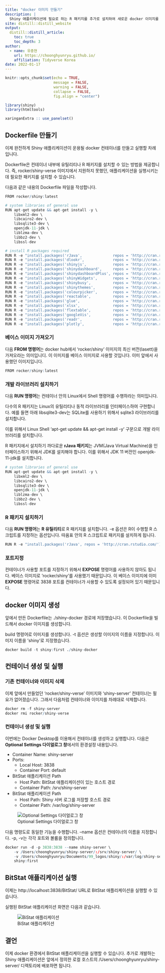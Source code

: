 ```yaml
---
title: "docker 이미지 만들기"
description: |
  Shiny 애플리케이션에 필요로 하는 R 패키지를 추가로 설치하여 새로운 docker 이미지를 생성합니다.
site: distill::distill_website
output:
  distill::distill_article:
    toc: true
    toc_depth: 3  
author:
  - name: 유충현 
    url: https://choonghyunryu.github.io/
    affiliation: Tidyverse Korea
date: 2022-01-17
---
```


```r
knitr::opts_chunk$set(echo = TRUE, 
                      message = FALSE, 
                      warning = FALSE, 
                      collapse = FALSE,
                      fig.align = "center")

library(shiny)
library(htmltools)

xaringanExtra :: use_panelset()
```

## Dockerfile 만들기
이제 완전하게 Shiny 애플리케이션이 운용될 docker 컨테이너를 만들고 실행할 차례입니다.

Dockerfile은 컨테이너 내부에 유틸리티나 R 패키지를 설치할 수 있는 방법을 제공합니다. 즉, rocker/shiny-verse 이미지에서 지원하지 못했던, 애플리케이션을 실행시키는데 필요한 패키지를 설치할 수 있습니다.

다음과 같은 내용의 Dockerfile 파일을 작성합니다.

```r
FROM rocker/shiny:latest

# system libraries of general use
RUN apt-get update && apt-get install -y \
    libxml2-dev \
    libcairo2-dev \
    libsqlite3-dev \
    openjdk-11-jdk \
    liblzma-dev \
    libbz2-dev \
    libssl-dev

# install R packages required
RUN R -e "install.packages('rJava',              repos = 'http://cran.rstudio.com/')"
RUN R -e "install.packages('dlookr',             repos = 'http://cran.rstudio.com/')"
RUN R -e "install.packages('shinyjs',            repos = 'http://cran.rstudio.com/')"
RUN R -e "install.packages('shinydashboard',     repos = 'http://cran.rstudio.com/')"
RUN R -e "install.packages('shinydashboardPlus', repos = 'http://cran.rstudio.com/')"
RUN R -e "install.packages('shinyWidgets',       repos = 'http://cran.rstudio.com/')"
RUN R -e "install.packages('shinybusy',          repos = 'http://cran.rstudio.com/')"
RUN R -e "install.packages('shinythemes',        repos = 'http://cran.rstudio.com/')"
RUN R -e "install.packages('colourpicker',       repos = 'http://cran.rstudio.com/')"
RUN R -e "install.packages('reactable',          repos = 'http://cran.rstudio.com/')"
RUN R -e "install.packages('glue',               repos = 'http://cran.rstudio.com/')"
RUN R -e "install.packages('xlsx',               repos = 'http://cran.rstudio.com/')"
RUN R -e "install.packages('flextable',          repos = 'http://cran.rstudio.com/')"
RUN R -e "install.packages('googleVis',          repos = 'http://cran.rstudio.com/')"
RUN R -e "install.packages('readr',              repos = 'http://cran.rstudio.com/')"
RUN R -e "install.packages('plotly',             repos = 'http://cran.rstudio.com/')"
```

### 베이스 이미지 가져오기
다음 **FROM 명령어**는 docker hub에서 'rocker/shiny' 이미지의 최신 버전(lasett)을 가져오라는 의미입니디. 이 이미지를 베이스 이미지로 사용할 것입니다. 이미 앞에서 사용했던 이미지입니다.

```r
FROM rocker/shiny:latest
```

### 개발 라이브러리 설치하기
다음 **RUN 명령어**는 컨테이너 안의 Linux에서 Shell 명령어를 수행하라는 의미입니다.

다수의 R 패키지는 Linux의 유틸리티나 동적 라이브러리를 인터페이스하여 구현합니다. 예를 들면 아래 libsqlite3-dev는 SQLite를 사용하기 위해서 sqlite3 라이브러리를 설치합니다.

이를 위해서 Linux Shell 'apt-get update && apt-get install -y' 구문으로 개발 라이브러리를 설치합니다. 

R 패키지에서 설치하기 까다로운 **rJava 패키지**는 JVM(Java Virtual Machine)을 인터페이스하기 위해서 JDK를 설치해야 합니다. 이를 위해서 JDK 11 버전인 openjdk-11-jdk를 설치합니다.

```r
# system libraries of general use
RUN apt-get update && apt-get install -y \
    libxml2-dev \
    libcairo2-dev \
    libsqlite3-dev \
    openjdk-11-jdk \
    liblzma-dev \
    libbz2-dev \
    libssl-dev
```

### R 패키지 설치하기
다음 **RUN 명령어**는 **R 유틸리티**로 R 패키지를 설치합니다. -e 옵션은 R이 수행할 R 스크립트를 지정하는 옵션입니다. 따옴표 안의 R 스크립트로 패키지를 설치하게 됩니다.

```r
RUN R -e "install.packages('rJava', repos = 'http://cran.rstudio.com/')"
```

### 포트지정
컨테이너가 사용할 포트를 지정하기 위해서 **EXPOSE** 명령어를 사용하지 않아도 됩니다. 베이스 이미지로 'rocker/shiny'를 사용했기 때문입니다. 이 베이스 이미지에 이미 **EXPOSE** 명령어로 3838 포트를 컨테이너가 사용할 수 있도록 설정되어 있기 때문입니다.

## docker 이미지 생성
앞에서 만든 Dockerfile는 ./shiny-docker 경로에 저장했습니다. 이 Dockerfile을 빌드해서 docker 이미지를 생성합니다. 

build 명령어로 이미지를 생성합니다. -t 옵션은 생성할 이미지의 이름을 지정합니다. 이미지 이름을 'shiny'로 지정했습니다.

```r
docker build -t shiny:first ./shiny-docker
```

## 컨테이너 생성 및 실행

### 기존 컨테이너와 이미지 삭제
이제 앞에서 만들었던 'rocker/shiny-verse' 이미지와 'shiny-server' 컨테이너는 필요가 없어졌습니다. 그래서 다음처럼 컨테이너와 이미지를 차례대로 삭제합니다.

```r
docker rm -f shiny-server
docker rmi rocker/shiny-verse
```

### 컨테이너 생성 및 실행 

이번에는 Docker Desktop를 이용해서 컨테이너를 생성하고 실행합니다.
다음은 **Optional Settings 다이얼로그 창**에서의 환경설정 내용입니다.

* Container Name: shiny-server
* Ports:
  - Local Host: 3838
  - Container Port: default
* BitStat 애플리케이션 Path
  - Host Path: BitStat 애플리케이션이 있는 호스트 경로
  - Container Path: /srv/shiny-server
* BitStat 애플리케이션 Path
  - Host Path: Shiny 서버 로그를 저장할 호스트 경로
  - Container Path: /var/log/shiny-server  

![Optional Settings 다이얼로그 창](img/options-2.png)

다음 명령도로 동일한 기능을 수행합니다. --name 옵션은 컨테이너의 이름을 지정합니다.
-p, -v는 각각 포트와 볼륨을 정의합니다.

```r
docker run -d -p 3838:3838 --name shiny-server \
    -v /Users/choonghyunryu/shiny-server/:/srv/shiny-server/ \
    -v /Users/choonghyunryu/Documents/99_logos/shiny/:/var/log/shiny-server/ \
    shiny:first
```


## BitStat 애플리케이션 실행

이제는 http://localhost:3838/BitStat/ URL로 BitStat 애플리케이션을 실행할 수 있습니다.

실행된 BitStat 애플리케이션 화면은 다음과 같습니다.

![BiStat 애플리케이션](img/bitstat.png)

## 결언

이제 docker 환경에서 BitStat 애플리케이션을 실행할 수 있습니다. 추가로 개발하는 Shiny 애플리케이션은 앞에서 정의한 로컬 호스트의 /Users/choonghyunryu/shiny-server/ 디렉토리에 배포하면 됩니다.


